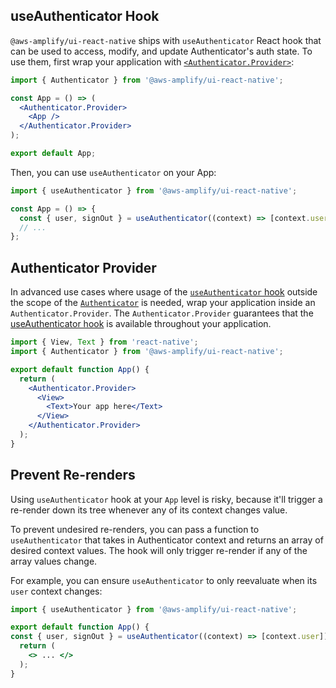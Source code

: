 
## useAuthenticator Hook

`@aws-amplify/ui-react-native` ships with `useAuthenticator` React hook that can be used to access, modify, and update Authenticator's auth state. To use them, first wrap your application with [`<Authenticator.Provider>`](#authenticator-provider):

```jsx
import { Authenticator } from '@aws-amplify/ui-react-native';

const App = () => (
  <Authenticator.Provider>
    <App />
  </Authenticator.Provider>
);

export default App;
```

Then, you can use `useAuthenticator` on your App:

```jsx
import { useAuthenticator } from '@aws-amplify/ui-react-native';

const App = () => {
  const { user, signOut } = useAuthenticator((context) => [context.user]);
  // ...
};
```

## Authenticator Provider

In advanced use cases where usage of the [`useAuthenticator` hook](headless#useauthenticator-hook) outside the scope of the [`Authenticator`](../authenticator) is needed, wrap your application inside an `Authenticator.Provider`. The `Authenticator.Provider` guarantees that the [useAuthenticator hook](headless#useauthenticator-hook) is available throughout your application.

```jsx
import { View, Text } from 'react-native';
import { Authenticator } from '@aws-amplify/ui-react-native';

export default function App() {
  return (
    <Authenticator.Provider>
      <View>
        <Text>Your app here</Text>
      </View>
    </Authenticator.Provider>
  );
}
```

## Prevent Re-renders

Using `useAuthenticator` hook at your `App` level is risky, because it'll trigger a re-render down its tree whenever any of its context changes value.

To prevent undesired re-renders, you can pass a function to `useAuthenticator` that takes in Authenticator context and returns an array of desired context values. The hook will only trigger re-render if any of the array values change.

For example, you can ensure `useAuthenticator` to only reevaluate when its `user` context changes:

```jsx
import { useAuthenticator } from '@aws-amplify/ui-react-native';

export default function App() {
const { user, signOut } = useAuthenticator((context) => [context.user]);
  return (
    <> ... </>
  );
}
```
